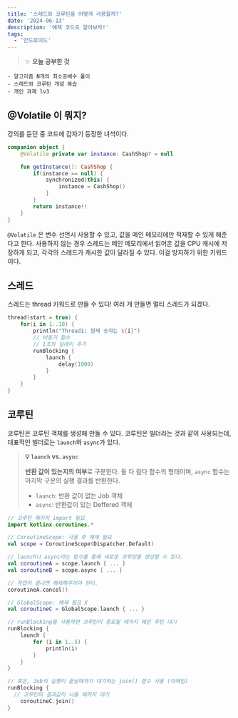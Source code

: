 ```yaml
---
title: '스레드와 코루틴을 어떻게 사용할까?'
date: '2024-06-13'
description: '예제 코드로 알아보자!'
tags:
  - '안드로이드'
---
```


> ✨ **오늘 공부한 것**
>
```
- 알고리즘 N개의 최소공배수 풀이
- 스레드와 코루틴 개념 복습
- 개인 과제 lv3
```
>

## @Volatile 이 뭐지?

강의를 듣던 중 코드에 갑자기 등장한 녀석이다. 

```kotlin
companion object {
    @Volatile private var instance: CashShop? = null

    fun getInstance(): CashShop {
        if(instance == null) {
            synchronized(this) {
                instance = CashShop()
            }
        }
        return instance!!
    }
}
```

`@Volatile` 은 변수 선언시 사용할 수 있고, 값을 메인 메모리에만 적재할 수 있게 해준다고 한다. 사용하지 않는 경우 스레드는 메인 메모리에서 읽어온 값을 CPU 캐시에 저장하게 되고, 각각의 스레드가 캐시한 값이 달라질 수 있다. 이걸 방지하기 위한 키워드이다. 

## 스레드

스레드는 thread 키워드로 만들 수 있다! 여러 개 만들면 멀티 스레드가 되겠다.

```kotlin
thread(start = true) {
    for(i in 1..10) {
        println("Thread1: 현재 숫자는 ${i}")
        // 비동기 함수
        // 1초의 딜레이 추가
        runBlocking {
            launch {
                delay(1000)
            }
        }
    }
}
```

## 코루틴

코루틴은 코루틴 객체를 생성해 만들 수 있다. 코루틴은 빌더라는 것과 같이 사용되는데, 대표적인 빌더로는 `launch`와 `async`가 있다. 

> **💡 `launch` vs. `async`**
> 
> 
> **반환 값이 있는지의 여부**로 구분한다. 둘 다 람다 함수의 형태이며, `async` 함수는 마지막 구문의 실행 결과를 반환한다.
> 
> - `launch`: 반환 값이 없는 Job 객체
> - `async`: 반환값이 있는 Deffered 객체

```kotlin
// 코루틴 패키지 import 필요
import kotlinx.coroutines.*

// CoroutineScope: 사용 후 해제 필요
val scope = CoroutineScope(Dispatcher.Default)

// launch나 async라는 함수를 통해 새로운 코루틴을 생성할 수 있다.
val coroutineA = scope.launch { ... }
val coroutineB = scope.async { ... }

// 작업이 끝나면 해제해주어야 한다.
coroutineA.cancel()

// GlobalScope: 해제 필요 X 
val coroutineC = GlobalScope.launch { ... }

// runBlocking을 사용하면 코루틴이 종료될 때까지 메인 루틴 대기
runBlocking {
	launch {
		for (i in 1..5) {
			println(i)
		}
	}
}

// 혹은, Job의 실행이 끝날때까지 대기하는 join() 함수 사용 (야매임)
runBlocking {
  // 코루틴의 결과값이 나올 때까지 대기
	coroutineC.join()
}
```

